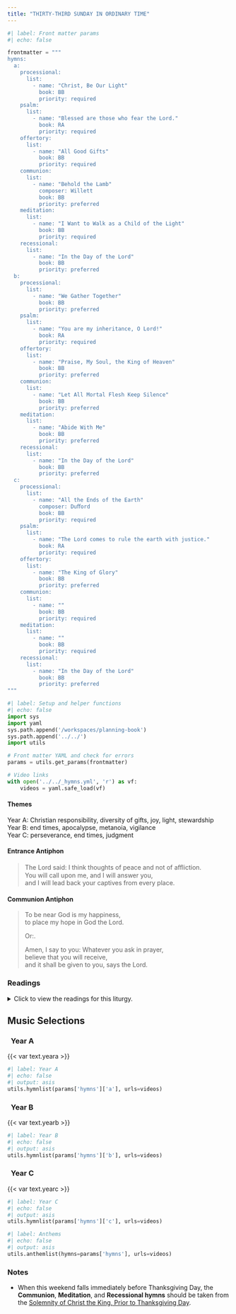 ```yaml
---
title: "THIRTY-THIRD SUNDAY IN ORDINARY TIME"
---
```


```python
#| label: Front matter params
#| echo: false

frontmatter = """
hymns:
  a:
    processional:
      list:
        - name: "Christ, Be Our Light"
          book: BB
          priority: required
    psalm:
      list:
        - name: "Blessed are those who fear the Lord."
          book: RA
          priority: required
    offertory:
      list:
        - name: "All Good Gifts"
          book: BB
          priority: required
    communion:
      list:
        - name: "Behold the Lamb"
          composer: Willett
          book: BB
          priority: preferred
    meditation:
      list:
        - name: "I Want to Walk as a Child of the Light"
          book: BB
          priority: required
    recessional:
      list:
        - name: "In the Day of the Lord"
          book: BB
          priority: preferred
  b:
    processional:
      list:
        - name: "We Gather Together"
          book: BB
          priority: preferred
    psalm:
      list:
        - name: "You are my inheritance, O Lord!"
          book: RA
          priority: required
    offertory:
      list:
        - name: "Praise, My Soul, the King of Heaven"
          book: BB
          priority: preferred
    communion:
      list:
        - name: "Let All Mortal Flesh Keep Silence"
          book: BB
          priority: preferred
    meditation:
      list:
        - name: "Abide With Me"
          book: BB
          priority: preferred
    recessional:
      list:
        - name: "In the Day of the Lord"
          book: BB
          priority: preferred
  c:
    processional:
      list:
        - name: "All the Ends of the Earth"
          composer: Duﬀord
          book: BB
          priority: required
    psalm:
      list:
        - name: "The Lord comes to rule the earth with justice."
          book: RA
          priority: required
    offertory:
      list:
        - name: "The King of Glory"
          book: BB
          priority: preferred
    communion:
      list:
        - name: ""
          book: BB
          priority: required
    meditation:
      list:
        - name: ""
          book: BB
          priority: required
    recessional:
      list:
        - name: "In the Day of the Lord"
          book: BB
          priority: preferred
"""
```

```python
#| label: Setup and helper functions
#| echo: false
import sys
import yaml
sys.path.append('/workspaces/planning-book')
sys.path.append('../../')
import utils

# Front matter YAML and check for errors
params = utils.get_params(frontmatter)

# Video links
with open('../../_hymns.yml', 'r') as vf:
    videos = yaml.safe_load(vf)
```

:::  {.red}
#### **Themes**
:::

[Year A:]{.red} Christian responsibility, diversity of gifts, joy, light, stewardship  
[Year B:]{.red} end times, apocalypse, metanoia, vigilance  
[Year C:]{.red} perseverance, end times, judgment  

:::  {.red}
#### **Entrance Antiphon**
:::

> The Lord said: I think thoughts of peace and not of aﬄiction.  
> You will call upon me, and I will answer you,  
> and I will lead back your captives from every place.  

:::  {.red}
#### **Communion Antiphon**
:::

> To be near God is my happiness,  
> to place my hope in God the Lord.  
>
> [Or:]{.red}. 
>
> Amen, I say to you: Whatever you ask in prayer,  
> believe that you will receive,  
> and it shall be given to you, says the Lord.  

:::: {.content-visible when-format="html"}
::: {.red}
### Readings
:::

<details>
  <summary>Click to view the readings for this liturgy.</summary>

::: {.titlered}
### &nbsp; Year A
:::

::: {.red}
#### First Reading [Proverbs 31:10-13, 19-20, 30-31]{style="float:right" .small}
:::

When one finds a worthy wife,  
her value is far beyond pearls.  
Her husband, entrusting his heart to her,  
has an unfailing prize.  
She brings him good, and not evil,  
all the days of her life.  
She obtains wool and flax  
and works with loving hands.  
She puts her hands to the distaff,  
and her fingers ply the spindle.  
She reaches out her hands to the poor,  
and extends her arms to the needy.  
Charm is deceptive and beauty fleeting;  
the woman who fears the LORD is to be praised.  
Give her a reward for her labors,  
and let her works praise her at the city gates.  

***

::: {.red}
#### Responsorial Psalm [Psalm 128:1-2, 3, 4-5]{style="float:right" .small}
:::

**[℟.]{.red}** **Blessed are those who fear the Lord.**  

Blessed are you who fear the LORD,  
who walk in his ways!  
For you shall eat the fruit of your handiwork;  
blessed shall you be, and favored. **[℟.]{.red}**  

Your wife shall be like a fruitful vine  
in the recesses of your home;  
Your children like olive plants  
around your table. **[℟.]{.red}**  

Behold, thus is the man blessed  
who fears the LORD.  
The LORD bless you from Zion:  
may you see the prosperity of Jerusalem  
all the days of your life. **[℟.]{.red}**  

***

::: {.red}
#### Second Reading [1 Thessalonians 5:1-6]{style="float:right" .small}
:::

Concerning times and seasons, brothers and sisters,  
you have no need for anything to be written to you.  
For you yourselves know very well that the day of the Lord will come
like a thief at night.  
When people are saying, "Peace and security,"  
then sudden disaster comes upon them,   
like labor pains upon a pregnant woman,  
and they will not escape.  

But you, brothers and sisters, are not in darkness,  
for that day to overtake you like a thief.  
For all of you are children of the light  
and children of the day.  
We are not of the night or of darkness.  
Therefore, let us not sleep as the rest do,  
but let us stay alert and sober.  

***

::: {.red}
#### Gospel Acclamation [John 15:4a, 5b]{style="float:right" .small}
:::

**[℟.]{.red}** **Alleluia, alleluia.**  
Remain in me as I remain in you, says the Lord.  
Whoever remains in me bears much fruit. **[℟.]{.red}**  

***

::: {.red}
#### Gospel [Matthew 25:14-30 or 25:14-15, 19-21]{style="float:right" .small}
:::

Jesus told his disciples this parable:  
"A man going on a journey  
called in his servants and entrusted his possessions to them.  
To one he gave five talents; to another, two; to a third, one--  
to each according to his ability.  
Then he went away.  
Immediately the one who received five talents went and traded with them,  
and made another five.  
Likewise, the one who received two made another two.  
But the man who received one went off and dug a hole in the ground  
and buried his master's money.  

"After a long time  
the master of those servants came back  
and settled accounts with them.  
The one who had received five talents came forward  
bringing the additional five.  
He said, 'Master, you gave me five talents.  
See, I have made five more.'  
His master said to him, 'Well done, my good and faithful servant.  
Since you were faithful in small matters,  
I will give you great responsibilities.  
Come, share your master's joy.'  
Then the one who had received two talents also came forward and said,  
'Master, you gave me two talents.  
See, I have made two more.'  
His master said to him, 'Well done, my good and faithful servant.  
Since you were faithful in small matters,  
I will give you great responsibilities.  
Come, share your master's joy.'  
Then the one who had received the one talent came forward and said,  
'Master, I knew you were a demanding person,  
harvesting where you did not plant  
and gathering where you did not scatter;  
so out of fear I went off and buried your talent in the ground.  
Here it is back.'  
His master said to him in reply, 'You wicked, lazy servant!  
So you knew that I harvest where I did not plant  
and gather where I did not scatter?  
Should you not then have put my money in the bank  
so that I could have got it back with interest on my return?  
Now then! Take the talent from him and give it to the one with ten.  
For to everyone who has,  
more will be given and he will grow rich;  
but from the one who has not,  
even what he has will be taken away.  
And throw this useless servant into the darkness outside,  
where there will be wailing and grinding of teeth.'"  

[Or:]{.red}  

Jesus told his disciples this parable:  
"A man going on a journey  
called in his servants and entrusted his possessions to them.  
To one he gave five talents; to another, two; to a third, one--  
to each according to his ability.  
Then he went away.  

"After a long time  
the master of those servants came back  
and settled accounts with them.  
The one who had received five talents came forward  
bringing the additional five.  
He said, 'Master, you gave me five talents.  
See, I have made five more.'  
His master said to him, 'Well done, my good and faithful servant.  
Since you were faithful in small matters,  
I will give you great responsibilities.  
Come, share your master's joy.'"  

::: {.centered}
{{< var symbols.cross >}} &nbsp; {{< var symbols.cross >}} &nbsp; {{< var symbols.cross >}}
:::

::: {.titlered}
### &nbsp; Year B
:::

::: {.red}
#### First Reading [Daniel 12:1-3]{style="float:right" .small}
:::

In those days, I Daniel,  
&emsp; heard this word of the Lord:  
"At that time there shall arise  
&emsp; Michael, the great prince,  
&emsp; guardian of your people;  
it shall be a time unsurpassed in distress  
&emsp; since nations began until that time.  
At that time your people shall escape,  
&emsp; everyone who is found written in the book.  

“Many of those who sleep in the dust of the earth shall awake;  
&emsp; some shall live forever,  
&emsp; others shall be an everlasting horror and disgrace.  

“But the wise shall shine brightly  
&emsp; like the splendor of the firmament,  
and those who lead the many to justice  
&emsp; shall be like the stars forever."  

***

::: {.red}
#### Responsorial Psalm [Psalm 16:5, 8, 9-10, 11]{style="float:right" .small}
:::

**[℟.]{.red}** **You are my inheritance, O Lord!**  

O LORD, my allotted portion and my cup,  
&emsp; you it is who hold fast my lot.  
I set the LORD ever before me;  
&emsp; with him at my right hand I shall not be disturbed. **[℟.]{.red}**  

Therefore my heart is glad and my soul rejoices,  
&emsp; my body, too, abides in confidence;  
because you will not abandon my soul to the netherworld,  
&emsp; nor will you suffer your faithful one to undergo corruption. **[℟.]{.red}**  

You will show me the path to life,  
&emsp; fullness of joys in your presence,  
&emsp; the delights at your right hand forever. **[℟.]{.red}**  

***

::: {.red}
#### Second Reading [Hebrews 10:11-14, 18]{style="float:right" .small}
:::

Brothers and sisters:  
Every priest stands daily at his ministry,  
offering frequently those same sacrifices  
that can never take away sins.  
But this one offered one sacrifice for sins,  
and took his seat forever at the right hand of God;  
now he waits until his enemies are made his footstool.  
For by one offering  
he has made perfect forever those who are being consecrated.  

Where there is forgiveness of these,  
there is no longer offering for sin.  

***

::: {.red}
#### Gospel Acclamation [Luke 21:36]{style="float:right" .small}
:::

**[℟.]{.red}** **Alleluia, alleluia.**  
Be vigilant at all times  
and pray that you have the strength to stand before the Son of Man. **[℟.]{.red}**  

***

::: {.red}
#### Gospel [Mark 13:24-32]{style="float:right" .small}
:::

Jesus said to his disciples:  
"In those days after that tribulation  
the sun will be darkened,  
and the moon will not give its light,  
and the stars will be falling from the sky,  
and the powers in the heavens will be shaken.  

"And then they will see 'the Son of Man coming in the clouds'  
with great power and glory,  
and then he will send out the angels  
and gather his elect from the four winds,  
from the end of the earth to the end of the sky.  

"Learn a lesson from the fig tree.  
When its branch becomes tender and sprouts leaves,  
you know that summer is near.  
In the same way, when you see these things happening,  
know that he is near, at the gates.  
Amen, I say to you,  
this generation will not pass away  
until all these things have taken place.  
Heaven and earth will pass away,  
but my words will not pass away.  

"But of that day or hour, no one knows,  
neither the angels in heaven, nor the Son, but only the Father."  

::: {.centered}
{{< var symbols.cross >}} &nbsp; {{< var symbols.cross >}} &nbsp; {{< var symbols.cross >}}
:::

::: {.titlered}
### &nbsp; Year C
:::

::: {.red}
#### First Reading [Malachi 3:19-20a]{style="float:right" .small}
:::

Lo, the day is coming, blazing like an oven,  
when all the proud and all evildoers will be stubble,  
and the day that is coming will set them on fire,  
leaving them neither root nor branch,  
says the LORD of hosts.  
But for you who fear my name, there will arise  
the sun of justice with its healing rays.  

***

::: {.red}
#### Responsorial Psalm [Psalm 98:5-6, 7-8, 9]{style="float:right" .small}
:::

**[℟.]{.red}** **The Lord comes to rule the earth with justice.**  

Sing praise to the LORD with the harp,  
with the harp and melodious song.  
With trumpets and the sound of the horn  
sing joyfully before the King, the LORD. **[℟.]{.red}**  

Let the sea and what fills it resound,  
the world and those who dwell in it;  
let the rivers clap their hands,  
the mountains shout with them for joy. **[℟.]{.red}**  

Before the LORD, for he comes,  
for he comes to rule the earth,  
he will rule the world with justice  
and the peoples with equity. **[℟.]{.red}**  

***

::: {.red}
#### Second Reading [2 Thessalonians 3:7-12]{style="float:right" .small}
:::

Brothers and sisters:  
You know how one must imitate us.  
For we did not act in a disorderly way among you,  
nor did we eat food received free from anyone.  
On the contrary, in toil and drudgery, night and day  
we worked, so as not to burden any of you.  
Not that we do not have the right.  
Rather, we wanted to present ourselves as a model for you,  
so that you might imitate us.  
In fact, when we were with you,  
we instructed you that if anyone was unwilling to work,  
neither should that one eat.  
We hear that some are conducting themselves among you in a
disorderly way,  
by not keeping busy but minding the business of others.  
Such people we instruct and urge in the Lord Jesus Christ to work quietly  
and to eat their own food.  

***

::: {.red}
#### Gospel Acclamation [Luke 21:28]{style="float:right" .small}
:::

**[℟.]{.red}** **Alleluia, alleluia.**  
Stand erect and raise your heads  
because your redemption is at hand. **[℟.]{.red}**  

***

::: {.red}
#### Gospel [Luke 21:5-19]{style="float:right" .small}
:::

While some people were speaking about  
how the temple was adorned with costly stones and votive offerings,  
Jesus said, "All that you see here--  
the days will come when there will not be left  
a stone upon another stone that will not be thrown down."  

Then they asked him,  
"Teacher, when will this happen?  
And what sign will there be when all these things are about to happen?"  
He answered,  
"See that you not be deceived,  
for many will come in my name, saying,  
'I am he,' and 'The time has come.'  
Do not follow them!  
When you hear of wars and insurrections,  
do not be terrified; for such things must happen first,  
but it will not immediately be the end."  
Then he said to them,  
"Nation will rise against nation, and kingdom against kingdom.  
There will be powerful earthquakes, famines, and plagues  
from place to place;  
and awesome sights and mighty signs will come from the sky.  

"Before all this happens, however,  
they will seize and persecute you,  
they will hand you over to the synagogues and to prisons,  
and they will have you led before kings and governors
because of my name.  
It will lead to your giving testimony.  
Remember, you are not to prepare your defense beforehand,  
for I myself shall give you a wisdom in speaking  
that all your adversaries will be powerless to resist or refute.  
You will even be handed over by parents, brothers, relatives, and friends,  
and they will put some of you to death.  
You will be hated by all because of my name,  
but not a hair on your head will be destroyed.  
By your perseverance you will secure your lives."  

::: {.centered}
{{< var symbols.cross >}} &nbsp; {{< var symbols.cross >}} &nbsp; {{< var symbols.cross >}}
:::

</details>
::::

::: {.red}
## Music Selections
:::

::: {.titlered}
### &nbsp; Year A
:::
{{< var text.yeara >}}

```python
#| label: Year A
#| echo: false
#| output: asis
utils.hymnlist(params['hymns']['a'], urls=videos)
```

::: {.titlered}
### &nbsp; Year B
:::
{{< var text.yearb >}}

```python
#| label: Year B
#| echo: false
#| output: asis
utils.hymnlist(params['hymns']['b'], urls=videos)
```

::: {.titlered}
### &nbsp; Year C
:::
{{< var text.yearc >}}

```python
#| label: Year C
#| echo: false
#| output: asis
utils.hymnlist(params['hymns']['c'], urls=videos)
```


```python
#| label: Anthems
#| echo: false
#| output: asis
utils.anthemlist(hymns=params['hymns'], urls=videos)
```

::: {.red}
### Notes
:::

* When this weekend falls immediately before Thanksgiving Day, the
**Communion**, **Meditation**, and **Recessional hymns** should be taken from the [Solemnity of Christ the King, Prior to Thanksgiving Day](christ-the-king-before-thanksgiving.qmd).